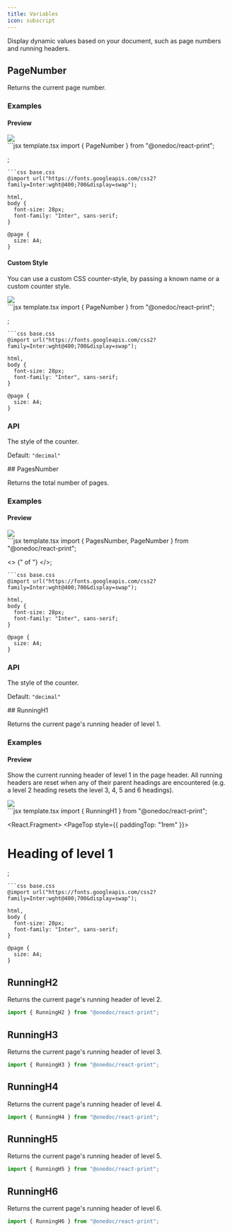 ```yaml
---
title: Variables
icon: subscript
---
```


Display dynamic values based on your document, such as page numbers and running headers.

## PageNumber

Returns the current page number.

### Examples

#### Preview

<Frame type="glass"><img src="../images/previews/pagenumber-45490edc/document.1.jpg" style={{ maxHeight: '400px', borderRadius: "0.25rem", overflow: "hidden" }} /></Frame>

<div style={{paddingTop: "1rem", paddingBottom: "1rem"}}><CodeGroup>
```jsx template.tsx
import { PageNumber } from "@onedoc/react-print";

<PageNumber counterStyle="decimal" />;

```
```css base.css
@import url("https://fonts.googleapis.com/css2?family=Inter:wght@400;700&display=swap");

html,
body {
  font-size: 28px;
  font-family: "Inter", sans-serif;
}

@page {
  size: A4;
}

```
</CodeGroup></div>

#### Custom Style

You can use a custom CSS counter-style, by passing a known name or a custom counter style.

<Frame type="glass"><img src="../images/previews/pagenumber-99ec8ed9/document.1.jpg" style={{ maxHeight: '400px', borderRadius: "0.25rem", overflow: "hidden" }} /></Frame>

<div style={{paddingTop: "1rem", paddingBottom: "1rem"}}><CodeGroup>
```jsx template.tsx
import { PageNumber } from "@onedoc/react-print";

<PageNumber counterStyle="lower-roman" />;

```
```css base.css
@import url("https://fonts.googleapis.com/css2?family=Inter:wght@400;700&display=swap");

html,
body {
  font-size: 28px;
  font-family: "Inter", sans-serif;
}

@page {
  size: A4;
}

```
</CodeGroup></div>

### API

<ResponseField name="Props">
<Expandable defaultOpen={true} title="Show available props">
<ResponseField name="counterStyle" type="string" required={false}>

The style of the counter.

Default: `"decimal"`

</ResponseField>
</Expandable></ResponseField>
## PagesNumber

Returns the total number of pages.

### Examples

#### Preview

<Frame type="glass"><img src="../images/previews/pagesnumber-5130b84b/document.1.jpg" style={{ maxHeight: '400px', borderRadius: "0.25rem", overflow: "hidden" }} /></Frame>

<div style={{paddingTop: "1rem", paddingBottom: "1rem"}}><CodeGroup>
```jsx template.tsx
import { PagesNumber, PageNumber } from "@onedoc/react-print";

<>
  <PageNumber counterStyle="decimal" />
  {" of "}
  <PagesNumber counterStyle="decimal" />
</>;

```
```css base.css
@import url("https://fonts.googleapis.com/css2?family=Inter:wght@400;700&display=swap");

html,
body {
  font-size: 28px;
  font-family: "Inter", sans-serif;
}

@page {
  size: A4;
}

```
</CodeGroup></div>

### API

<ResponseField name="Props">
<Expandable defaultOpen={true} title="Show available props">
<ResponseField name="counterStyle" type="string" required={false}>

The style of the counter.

Default: `"decimal"`

</ResponseField>
</Expandable></ResponseField>
## RunningH1

Returns the current page's running header of level 1.

### Examples

#### Preview

Show the current running header of level 1 in the page header. All running headers are reset when any of their parent headings are encountered (e.g. a level 2 heading resets the level 3, 4, 5 and 6 headings).

<Frame type="glass"><img src="../images/previews/runningh1-723d158a/document.1.jpg" style={{ maxHeight: '400px', borderRadius: "0.25rem", overflow: "hidden" }} /></Frame>

<div style={{paddingTop: "1rem", paddingBottom: "1rem"}}><CodeGroup>
```jsx template.tsx
import { RunningH1 } from "@onedoc/react-print";

<React.Fragment>
  <PageTop style={{ paddingTop: "1rem" }}>
    <RunningH1 />
  </PageTop>
  <h1>Heading of level 1</h1>
</React.Fragment>;

```
```css base.css
@import url("https://fonts.googleapis.com/css2?family=Inter:wght@400;700&display=swap");

html,
body {
  font-size: 28px;
  font-family: "Inter", sans-serif;
}

@page {
  size: A4;
}

```
</CodeGroup></div>

## RunningH2

Returns the current page's running header of level 2.

```jsx
import { RunningH2 } from "@onedoc/react-print";
```

## RunningH3

Returns the current page's running header of level 3.

```jsx
import { RunningH3 } from "@onedoc/react-print";
```

## RunningH4

Returns the current page's running header of level 4.

```jsx
import { RunningH4 } from "@onedoc/react-print";
```

## RunningH5

Returns the current page's running header of level 5.

```jsx
import { RunningH5 } from "@onedoc/react-print";
```

## RunningH6

Returns the current page's running header of level 6.

```jsx
import { RunningH6 } from "@onedoc/react-print";
```

